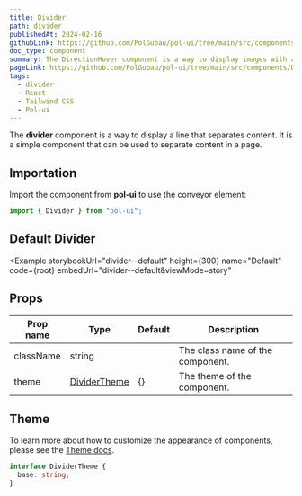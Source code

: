 ```yaml
---
title: Divider
path: divider
publishedAt: 2024-02-16
githubLink: https://github.com/PolGubau/pol-ui/tree/main/src/components/Divider
doc_type: component
summary: The DirectionHover component is a way to display images with a hover effect that shows the direction of the entering mouse.
pageLink: https://github.com/PolGubau/pol-ui/tree/main/src/components/Divider
tags:
  - divider
  - React
  - Tailwind CSS
  - Pol-ui
---
```



The **divider** component is a way to display a line that separates content. It is a simple component that can be used to separate content in a page.

## Importation

Import the component from **pol-ui** to use the conveyor element:

```jsx
import { Divider } from "pol-ui";
```

## Default Divider

<Example
  storybookUrl="divider--default"
  height={300}
  name="Default"
  code={root}
  embedUrl="divider--default&viewMode=story"
>
  <RootCode />
</Example>

## Props

| Prop name | Type                   | Default | Description                      |
| --------- | ---------------------- | ------- | -------------------------------- |
| className | string                 |         | The class name of the component. |
| theme     | [DividerTheme](#theme) | {}      | The theme of the component.      |

## Theme

To learn more about how to customize the appearance of components, please see the [Theme docs](/docs/theming).

```ts
interface DividerTheme {
  base: string;
}
```
